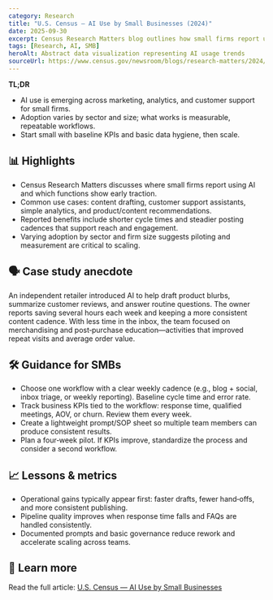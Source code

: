 ```yaml
---
category: Research
title: "U.S. Census — AI Use by Small Businesses (2024)"
date: 2025-09-30
excerpt: Census Research Matters blog outlines how small firms report using AI tools and where adoption is growing.
tags: [Research, AI, SMB]
heroAlt: Abstract data visualization representing AI usage trends
sourceUrl: https://www.census.gov/newsroom/blogs/research-matters/2024/12/ai-use-small-businesses.html
---
```


**TL;DR**

- AI use is emerging across marketing, analytics, and customer support for small firms.
- Adoption varies by sector and size; what works is measurable, repeatable workflows.
- Start small with baseline KPIs and basic data hygiene, then scale.

## 📊 Highlights

- Census Research Matters discusses where small firms report using AI and which functions show early traction.
- Common use cases: content drafting, customer support assistants, simple analytics, and product/content recommendations.
- Reported benefits include shorter cycle times and steadier posting cadences that support reach and engagement.
- Varying adoption by sector and firm size suggests piloting and measurement are critical to scaling.

## 🗣 Case study anecdote

An independent retailer introduced AI to help draft product blurbs, summarize customer reviews, and answer routine questions. The owner reports saving several hours each week and keeping a more consistent content cadence. With less time in the inbox, the team focused on merchandising and post‑purchase education—activities that improved repeat visits and average order value.

## 🛠 Guidance for SMBs

- Choose one workflow with a clear weekly cadence (e.g., blog + social, inbox triage, or weekly reporting). Baseline cycle time and error rate.
- Track business KPIs tied to the workflow: response time, qualified meetings, AOV, or churn. Review them every week.
- Create a lightweight prompt/SOP sheet so multiple team members can produce consistent results.
- Plan a four‑week pilot. If KPIs improve, standardize the process and consider a second workflow.

## 📈 Lessons & metrics

- Operational gains typically appear first: faster drafts, fewer hand‑offs, and more consistent publishing.
- Pipeline quality improves when response time falls and FAQs are handled consistently.
- Documented prompts and basic governance reduce rework and accelerate scaling across teams.

## 🔗 Learn more

Read the full article: <a href="https://www.census.gov/newsroom/blogs/research-matters/2024/12/ai-use-small-businesses.html" target="_blank" rel="noopener noreferrer">U.S. Census — AI Use by Small Businesses</a>
